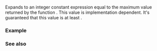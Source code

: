 {{title|RAND_MAX}}
{{cpp/numeric/random/navbar}}
{{ddcl | header=cstdlib |
#define RAND_MAX /*implementation defined*/
}}

Expands to an integer constant expression equal to the maximum value returned by the function {{lc|std::rand}}. This value is implementation dependent. It's guaranteed that this value is at least {{c|32767}}.

===Example===
{{example|code=
#include &lt;climits&gt;
#include &lt;cstdlib&gt;
#include &lt;ctime&gt;
#include &lt;iostream&gt;

int main()
{
    // use current time as seed for random generator
    std::srand(std::time(NULL));
 
    std::cout &lt;&lt; "RAND_MAX: " &lt;&lt; RAND_MAX &lt;&lt; '\n'
              &lt;&lt; "INT_MAX: " &lt;&lt; INT_MAX &lt;&lt; '\n'
              &lt;&lt; "Random value on [0,1]: "
              &lt;&lt; static_cast&lt;double&gt;(std::rand()) / RAND_MAX &lt;&lt; '\n';
}
|p=true|output=
RAND_MAX: 2147483647
INT_MAX: 2147483647
Random value on [0,1]: 0.618608
}}

===See also===
{{dsc begin}}
{{dsc inc | cpp/numeric/random/dsc rand}}
{{dsc inc | cpp/numeric/random/dsc srand}}
{{dsc see c | c/numeric/random/RAND_MAX}}
{{dsc end}}

{{langlinks|de|es|fr|it|ja|pt|ru|zh}}